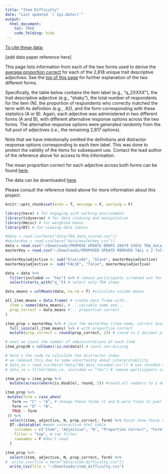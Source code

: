 ```yaml
---
title: "Item Difficulty"
date: "Last updated `r Sys.Date()`"
output: 
  html_document:
    toc: TRUE
    code_folding: hide
---
```


<u>To cite these data:</u>

[add data paper reference here]

This page lists information from each of the two forms used to derive the [average proportion correct](https://pie-lab.github.io/tda/tda-difficulty.html) for each of the 2,818 unique trait descriptive adjectives. See the [top of this page](https://pie-lab.github.io/tda/tda-difficulty.html) for further explanation of the two different forms.

Specifically, the table below contains the item label (e.g., "q_2XXXX"), the trait descriptive adjective (e.g., "shaky"), the total number of respondents for the item (N), the proportion of respondents who correctly matched the term with its definition (e.g., .92), and the form corresponding with these statistics (A or B). Again, each adjective was administered in two different forms (A and B), with different alternative response options across the two forms. The alternative response options were generated randomly from the full pool of adjectives (i.e., the remaining 2,817 options).

Note that we have intentionally omitted the definitions and distractor response options corresponding to each item label. This was done to protect the validity of the items for subsequent use. Contact the lead author of the reference above for access to this information.

The mean proportion correct for each adjective across both forms can be found [here](https://pie-lab.github.io/tda/tda-difficulty.html).

The data can be downloaded [here](https://doi.org/10.7910/DVN/5T80PF).

Please consult the reference listed above for more information about this project.

```r
knitr::opts_chunk$set(echo = T, message = F, warning = F)
```

```r
library(here) # for engaging with working environment
library(tidyverse) # for data cleaning and manipulation
library(Hmisc) # for weighted means
library(DT) # for viewing data tables

#data = read.csv(here("data/TDA_data_scored.csv"))
#masterKey = read.csv(here("data/masterkey.csv"))
data = read.csv("~/Downloads/PROPOSE UPDATE DROPS 20479 23832 TDA_data_scored.csv")
masterKey = read.csv("~/Downloads/PROPOSED UPDATE REMOVED TALL x 2 false blase masterkey.csv")

masterKey$adjective <- sub("blas\x8e", "blasé", masterKey$adjective)
masterKey$adjective <- sub("FALSE", "false", masterKey$adjective)

data = data %>%
  filter(included == "Yes") %>% # remove participants screened out for demographic and quality reasons
  select(starts_with("q_")) # select only TDA items

data_means = colMeans(data, na.rm = T) #calculate column means

all_item_means = data.frame( # create data frame with...
  item = names(data_means), # ...variable name and...
  prop_correct = data_means #... proportion correct
)

item_prop = masterKey %>% # join the masterKey (item name, correct answer, and form)
  full_join(all_item_means) %>% # with proportion correct
  mutate(prop_correct = round(prop_correct, 2)) # round to 2 decimal places

# next we count the number of administrations of each item
item_prop$N = colSums(!is.na(data)) # count non-missing

# here's the code to calculate the distractor index
# we removed this due to some uncertainty about interpretability
# data_re = read_csv(here("data/TDA_data_recoded.csv")) # use recoded dataset
# data_re = filter(data_re, included == "Yes") # remove participants screened out for demographic and quality reasons

item_prop = item_prop %>%
  mutate(across(where(is.double), round, 2)) #round all numbers to 2 decimal places
```

```r
item_prop %>%
 mutate(form = case_when(
   form == "C" ~ "A", # change these forms (C and D were fixes to poor or incorrect items)
   form == "D" ~ "B",
   TRUE ~ form
 )) %>%
  select(item, adjective, N, prop_correct, form) %>% #just show these columns
  DT::datatable( #make interactive html table
    colnames = c("Item", "Adjective", "N", "Proportion Correct", "Form"), #col names
    filter = "top", # can filter
    rownames = F #don't need
  )
```

```r
item_prop %>%
  select(item, adjective, N, prop_correct, form) %>%
#  write_csv(file = here("data/item_difficulty.csv"))
  write_csv(file = "~/Downloads/item_difficulty.csv")
```

